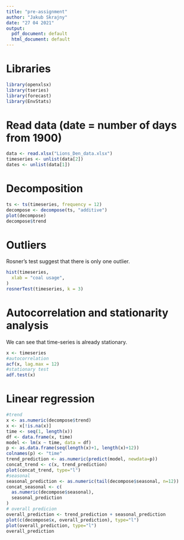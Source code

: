 ```yaml
---
title: "pre-assignment"
author: "Jakub Skrajny"
date: "27 04 2021"
output:
  pdf_document: default
  html_document: default
---
```

# Libraries
```r
library(openxlsx)
library(tseries)
library(forecast)
library(EnvStats)
```

# Read data (date = number of days from 1900)
```r
data <- read.xlsx("Lions_Den_data.xlsx")
timeseries <- unlist(data[2])
dates <- unlist(data[1])
```

# Decomposition
```r
ts <- ts(timeseries, frequency = 12)
decompose <- decompose(ts, "additive")
plot(decompose)
decompose$trend
```

# Outliers
Rosner's test suggest that there is only one outlier.
```r
hist(timeseries,
  xlab = "coal usage",
)
rosnerTest(timeseries, k = 3)
```

# Autocorrelation and stationarity analysis
We can see that time-series is already stationary.
```r
x <- timeseries
#autocorrelation
acf(x, lag.max = 12)
#stationary test
adf.test(x)
```

# Linear regression
```r
#trend
x <- as.numeric(decompose$trend)
x <- x[!is.na(x)]
time <- seq(1, length(x))
df <- data.frame(x, time)
model <- lm(x ~ time, data = df)
p <- as.data.frame(seq(length(x)+1, length(x)+12))
colnames(p) <- "time"
trend_prediction <- as.numeric(predict(model, newdata=p))
concat_trend <- c(x, trend_prediction)
plot(concat_trend, type="l")
#seasonal
seasonal_prediction <- as.numeric(tail(decompose$seasonal, n=12))
concat_seasonal <- c(
  as.numeric(decompose$seasonal),
  seasonal_prediction
)
# overall predicion
overall_prediction <- trend_prediction + seasonal_prediction
plot(c(decompose$x, overall_prediction), type="l")
plot(overall_prediction, type="l")
overall_prediction
```